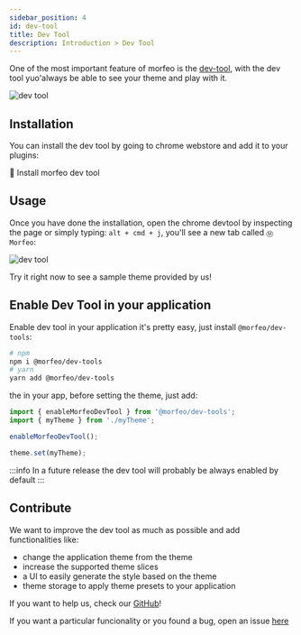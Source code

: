 ```yaml
---
sidebar_position: 4
id: dev-tool
title: Dev Tool
description: Introduction > Dev Tool
---
```



One of the most important feature of morfeo is the [dev-tool](https://chrome.google.com/webstore/detail/morfeo/phhhjdmeicikchjnpepljcdgbmipipcl),
with the dev tool yuo'always be able to see your theme and play with it.

![dev tool](../../static/img/devtool/hero.jpeg)

## Installation

You can install the dev tool by going to chrome webstore and add it to your plugins:

<Link
  className="button button--primary button--lg"
  to="https://chrome.google.com/webstore/detail/morfeo/phhhjdmeicikchjnpepljcdgbmipipcl"
  style={{ color: 'white' }}
>
  💾 Install morfeo dev tool
</Link>

## Usage

Once you have done the installation, open the chrome devtool by inspecting the page or simply typing:
`alt + cmd + j`, you'll see a new tab called `Ⓜ️ Morfeo`:

![dev tool](../../static/img/devtool/tabs.png)

Try it right now to see a sample theme provided by us!

## Enable Dev Tool in your application

Enable dev tool in your application it's pretty easy, just install `@morfeo/dev-tools`:

```bash
# npm
npm i @morfeo/dev-tools
# yarn
yarn add @morfeo/dev-tools
```

the in your app, before setting the theme, just add:

```typescript
import { enableMorfeoDevTool } from '@morfeo/dev-tools';
import { myTheme } from './myTheme';

enableMorfeoDevTool();

theme.set(myTheme);
```

:::info
In a future release the dev tool will probably be always enabled by default
:::

## Contribute

We want to improve the dev tool as much as possible and add functionalities like:

- change the application theme from the theme
- increase the supported theme slices
- a UI to easily generate the style based on the theme
- theme storage to apply theme presets to your application

If you want to help us, check our [GitHub](https://github.com/VLK-STUDIO/morfeo)!

If you want a particular funcionality or you found a bug, open an issue [here](https://github.com/VLK-STUDIO/morfeo/issues)
